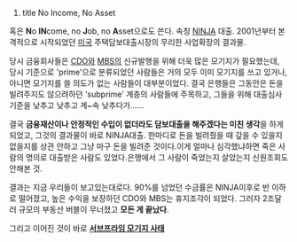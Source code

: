 #title No Income, No Asset
혹은 '''N'''o '''IN'''come, no '''J'''ob, no '''A'''sset으로도 쓴다.
속칭 [[NINJA]] 대출.
2001년부터 본격적으로 시작되었던 [[미국]] 주택담보대출시장의 무리한 사업확장의 결과물.

당시 금융회사들은 [[CDO]]와 [[MBS]]의 신규발행을 위해 더욱 많은 모기지가 필요했는데, 당시 기준으로 'prime'으로 분류되었던 사람들은 거의 모두 이미 모기지를 쓰고 있거나, 아니면 모기지를 쓸 의도가 없는 사람들이 대부분이었다. 결국 은행들은 그동안은 돈을 빌려주지도 않으려하던 'subprime' 계층의 사람들에 주목하고, 그들을 위해 대출심사기준을 낮추고 낮추고 계~속 낮추다가......

결국 '''금융재산이나 안정적인 수입이 없더라도 담보대출을 해주겠다는 미친 생각'''을 하게되었고, 그것의 결과물이 바로 NINJA대출.
한마디로 돈을 빌려줬을 때 갚을 수 있을지 없을지를 상관 안하고 그냥 마구 돈을 빌려준 것이다.이게 얼마나 심각했냐하면 죽은 사람의 명의로 대출받은 사람도 있었다.은행에서 그 사람이 죽었는지 살았는지 신원조회도 안해본 것.

결과는 지금 우리들이 보고있는대로다. 90%를 넘었던 수금률은 NINJA이후로 반 이하로 떨어졌고, 높은 수익을 보장하던 CDO와 MBS는 휴지조각이 되었다. 그러자 2조달러 규모의 부동산 버블이 무너졌고 '''모든 게 끝났다'''.

그리고 이어진 것이 바로 '''[[서브프라임 모기지 사태]]'''
